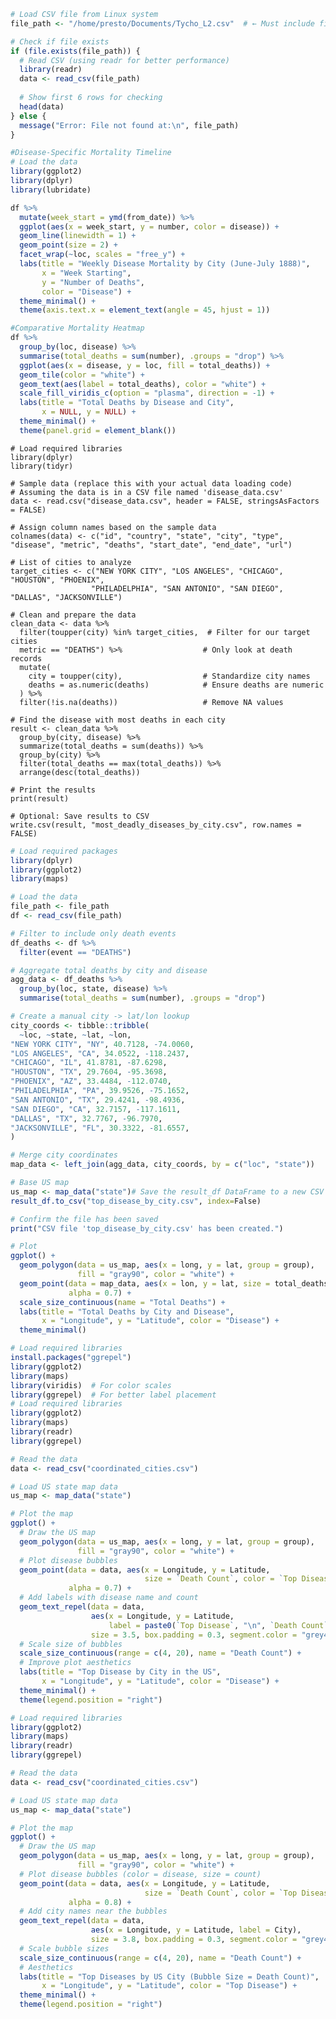 ```r
# Load CSV file from Linux system
file_path <- "/home/presto/Documents/Tycho_L2.csv"  # ← Must include filename

# Check if file exists
if (file.exists(file_path)) {
  # Read CSV (using readr for better performance)
  library(readr)
  data <- read_csv(file_path)
  
  # Show first 6 rows for checking
  head(data)
} else {
  message("Error: File not found at:\n", file_path)
}
```

```r
#Disease-Specific Mortality Timeline
# Load the data
library(ggplot2)
library(dplyr)
library(lubridate)

df %>%
  mutate(week_start = ymd(from_date)) %>%
  ggplot(aes(x = week_start, y = number, color = disease)) +
  geom_line(linewidth = 1) +
  geom_point(size = 2) +
  facet_wrap(~loc, scales = "free_y") +
  labs(title = "Weekly Disease Mortality by City (June-July 1888)",
       x = "Week Starting",
       y = "Number of Deaths",
       color = "Disease") +
  theme_minimal() +
  theme(axis.text.x = element_text(angle = 45, hjust = 1))
```

```r
#Comparative Mortality Heatmap
df %>%
  group_by(loc, disease) %>%
  summarise(total_deaths = sum(number), .groups = "drop") %>%
  ggplot(aes(x = disease, y = loc, fill = total_deaths)) +
  geom_tile(color = "white") +
  geom_text(aes(label = total_deaths), color = "white") +
  scale_fill_viridis_c(option = "plasma", direction = -1) +
  labs(title = "Total Deaths by Disease and City",
       x = NULL, y = NULL) +
  theme_minimal() +
  theme(panel.grid = element_blank())

```

```         
# Load required libraries
library(dplyr)
library(tidyr)

# Sample data (replace this with your actual data loading code)
# Assuming the data is in a CSV file named 'disease_data.csv'
data <- read.csv("disease_data.csv", header = FALSE, stringsAsFactors = FALSE)

# Assign column names based on the sample data
colnames(data) <- c("id", "country", "state", "city", "type", "disease", "metric", "deaths", "start_date", "end_date", "url")

# List of cities to analyze
target_cities <- c("NEW YORK CITY", "LOS ANGELES", "CHICAGO", "HOUSTON", "PHOENIX", 
                  "PHILADELPHIA", "SAN ANTONIO", "SAN DIEGO", "DALLAS", "JACKSONVILLE")

# Clean and prepare the data
clean_data <- data %>%
  filter(toupper(city) %in% target_cities,  # Filter for our target cities
  metric == "DEATHS") %>%                  # Only look at death records
  mutate(
    city = toupper(city),                  # Standardize city names
    deaths = as.numeric(deaths)            # Ensure deaths are numeric
  ) %>%
  filter(!is.na(deaths))                   # Remove NA values

# Find the disease with most deaths in each city
result <- clean_data %>%
  group_by(city, disease) %>%
  summarize(total_deaths = sum(deaths)) %>%
  group_by(city) %>%
  filter(total_deaths == max(total_deaths)) %>%
  arrange(desc(total_deaths))

# Print the results
print(result)

# Optional: Save results to CSV
write.csv(result, "most_deadly_diseases_by_city.csv", row.names = FALSE)
```

```r
# Load required packages
library(dplyr)
library(ggplot2)
library(maps)

# Load the data
file_path <- file_path
df <- read_csv(file_path)

# Filter to include only death events
df_deaths <- df %>%
  filter(event == "DEATHS")

# Aggregate total deaths by city and disease
agg_data <- df_deaths %>%
  group_by(loc, state, disease) %>%
  summarise(total_deaths = sum(number), .groups = "drop")

# Create a manual city -> lat/lon lookup
city_coords <- tibble::tribble(
  ~loc, ~state, ~lat, ~lon,
"NEW YORK CITY", "NY", 40.7128, -74.0060,
"LOS ANGELES", "CA", 34.0522, -118.2437,
"CHICAGO", "IL", 41.8781, -87.6298,
"HOUSTON", "TX", 29.7604, -95.3698,
"PHOENIX", "AZ", 33.4484, -112.0740,
"PHILADELPHIA", "PA", 39.9526, -75.1652,
"SAN ANTONIO", "TX", 29.4241, -98.4936,
"SAN DIEGO", "CA", 32.7157, -117.1611,
"DALLAS", "TX", 32.7767, -96.7970, 
"JACKSONVILLE", "FL", 30.3322, -81.6557,
)

# Merge city coordinates
map_data <- left_join(agg_data, city_coords, by = c("loc", "state"))

# Base US map
us_map <- map_data("state")# Save the result_df DataFrame to a new CSV file
result_df.to_csv("top_disease_by_city.csv", index=False)

# Confirm the file has been saved
print("CSV file 'top_disease_by_city.csv' has been created.")

# Plot
ggplot() +
  geom_polygon(data = us_map, aes(x = long, y = lat, group = group),
               fill = "gray90", color = "white") +
  geom_point(data = map_data, aes(x = lon, y = lat, size = total_deaths, color = disease),
             alpha = 0.7) +
  scale_size_continuous(name = "Total Deaths") +
  labs(title = "Total Deaths by City and Disease",
       x = "Longitude", y = "Latitude", color = "Disease") +
  theme_minimal()

```

```r

# Load required libraries
install.packages("ggrepel")
library(ggplot2)
library(maps)
library(viridis)  # For color scales
library(ggrepel)  # For better label placement
# Load required libraries
library(ggplot2)
library(maps)
library(readr)
library(ggrepel)

# Read the data
data <- read_csv("coordinated_cities.csv")

# Load US state map data
us_map <- map_data("state")

# Plot the map
ggplot() +
  # Draw the US map
  geom_polygon(data = us_map, aes(x = long, y = lat, group = group),
               fill = "gray90", color = "white") +
  # Plot disease bubbles
  geom_point(data = data, aes(x = Longitude, y = Latitude, 
                              size = `Death Count`, color = `Top Disease`),
             alpha = 0.7) +
  # Add labels with disease name and count
  geom_text_repel(data = data, 
                  aes(x = Longitude, y = Latitude, 
                      label = paste0(`Top Disease`, "\n", `Death Count`)),
                  size = 3.5, box.padding = 0.3, segment.color = "grey40") +
  # Scale size of bubbles
  scale_size_continuous(range = c(4, 20), name = "Death Count") +
  # Improve plot aesthetics
  labs(title = "Top Disease by City in the US",
       x = "Longitude", y = "Latitude", color = "Disease") +
  theme_minimal() +
  theme(legend.position = "right")


```

```r

# Load required libraries
library(ggplot2)
library(maps)
library(readr)
library(ggrepel)

# Read the data
data <- read_csv("coordinated_cities.csv")

# Load US state map data
us_map <- map_data("state")

# Plot the map
ggplot() +
  # Draw the US map
  geom_polygon(data = us_map, aes(x = long, y = lat, group = group),
               fill = "gray90", color = "white") +
  # Plot disease bubbles (color = disease, size = count)
  geom_point(data = data, aes(x = Longitude, y = Latitude, 
                              size = `Death Count`, color = `Top Disease`),
             alpha = 0.8) +
  # Add city names near the bubbles
  geom_text_repel(data = data, 
                  aes(x = Longitude, y = Latitude, label = City),
                  size = 3.8, box.padding = 0.3, segment.color = "grey40") +
  # Scale bubble sizes
  scale_size_continuous(range = c(4, 20), name = "Death Count") +
  # Aesthetics
  labs(title = "Top Diseases by US City (Bubble Size = Death Count)",
       x = "Longitude", y = "Latitude", color = "Top Disease") +
  theme_minimal() +
  theme(legend.position = "right")

```
